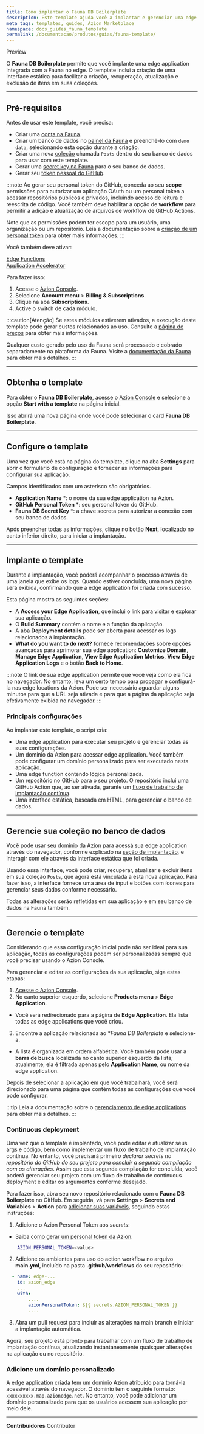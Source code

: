 ```yaml
---
title: Como implantar o Fauna DB Boilerplate
description: Este template ajuda você a implantar e gerenciar uma edge application integrada com a Fauna no edge.
meta_tags: templates, guides, Azion Marketplace
namespace: docs_guides_fauna_template
permalink: /documentacao/produtos/guias/fauna-template/
---
```


<Tag severity="primary" client:only="vue">
Preview
</Tag>

O **Fauna DB Boilerplate** permite que você implante uma edge application integrada com a Fauna no edge. O template inclui a criação de uma interface estática para facilitar a criação, recuperação, atualização e exclusão de itens em suas coleções.

---

## Pré-requisitos

Antes de usar este template, você precisa:

- Criar uma [conta na Fauna](https://dashboard.fauna.com/register).
- Criar um banco de dados no [painel da Fauna](https://docs.fauna.com/fauna/current/get_started/dashboard) e preenchê-lo com `demo data`, selecionando esta opção durante a criação.
- Criar uma nova [coleção](https://docs.fauna.com/fauna/current/cookbook/data_model/collections) chamada `Posts` dentro do seu banco de dados para usar com este template.
- Gerar uma [secret key na Fauna](https://docs.fauna.com/fauna/v4/security/keys?lang=shell) para o seu banco de dados.
- Gerar seu [token pessoal do GitHub](https://docs.github.com/en/authentication/keeping-your-account-and-data-secure/managing-your-personal-access-tokens#creating-a-personal-access-token-classic).

:::note
Ao gerar seu personal token do GitHub, conceda ao seu **scope** permissões para autorizar um aplicação OAuth ou um personal token a acessar repositórios públicos e privados, incluindo acesso de leitura e reescrita de código. Você também deve habilitar a opção de **workflow** para permitir a adição e atualização de arquivos de workflow de GitHub Actions.

Note que as permissões podem ter escopo para um usuário, uma organização ou um repositório. Leia a documentação sobre a [criação de um personal token](https://docs.github.com/en/authentication/keeping-your-account-and-data-secure/managing-your-personal-access-tokens#creating-a-personal-access-token-classic) para obter mais informações.
:::

Você também deve ativar:

 <Tag severity="info" client:only="vue">[Edge Functions](/pt-br/documentacao/produtos/build/edge-application/edge-functions/)</Tag>
<br />
 <Tag severity="info" client:only="vue">[Application Accelerator](/pt-br/documentacao/produtos/build/edge-application/application-accelerator/)</Tag>

Para fazer isso:

1. Acesse o [Azion Console](/en/documentation/products/guides/how-to-access-rtm/).
2. Selecione **Account menu** > **Billing & Subscriptions**.
3. Clique na aba **Subscriptions**.
4. Active o switch de cada módulo.

:::caution[Atenção]
Se estes módulos estiverem ativados, a execução deste template pode gerar custos relacionados ao uso. Consulte a [página de preços](/pt-br/documentacao/produtos/precos/) para obter mais informações.

Qualquer custo gerado pelo uso da Fauna será processado e cobrado separadamente na plataforma da Fauna. Visite a [documentação da Fauna](https://docs.fauna.com/fauna/current/plan_billing/) para obter mais detalhes.
:::

---

## Obtenha o template

Para obter o **Fauna DB Boilerplate**, acesse o [Azion Console](/pt-br/documentacao/produtos/guias/como-acessar-o-rtm/) e selecione a opção **Start with a template** na página inicial.

Isso abrirá uma nova página onde você pode selecionar o card **Fauna DB Boilerplate**.

---

## Configure o template

Uma vez que você está na página do template, clique na aba **Settings** para abrir o formulário de configuração e fornecer as informações para configurar sua aplicação.

Campos identificados com um asterisco são obrigatórios.

- **Application Name** *: o nome da sua edge application na Azion.
- **GitHub Personal Token** *: seu personal token do GitHub.
- **Fauna DB Secret Key** *: a chave secreta para autorizar a conexão com seu banco de dados.

Após preencher todas as informações, clique no botão **Next**, localizado no canto inferior direito, para iniciar a implantação.

---

## Implante o template

Durante a implantação, você poderá acompanhar o processo através de uma janela que exibe os logs. Quando estiver concluída, uma nova página será exibida, confirmando que a edge application foi criada com sucesso.

Esta página mostra as seguintes seções:

- A **Access your Edge Application**, que inclui o link para visitar e explorar sua aplicação.
- O **Build Summary** contém o nome e a função da aplicação.
- A aba **Deployment details** pode ser aberta para acessar os logs relacionados à implantação.
- **What do you want to do next?** fornece recomendações sobre opções avançadas para aprimorar sua edge application: **Customize Domain**, **Manage Edge Application**, **View Edge Application Metrics**, **View Edge Application Logs** e o botão **Back to Home**.

:::note
O link de sua edge application permite que você veja como ela fica no navegador. No entanto, leva um certo tempo para propagar e configurá-la nas edge locations da Azion. Pode ser necessário aguardar alguns minutos para que a URL seja ativada e para que a página da aplicação seja efetivamente exibida no navegador.
:::

### Principais configurações

Ao implantar este template, o script cria:

- Uma edge application para executar seu projeto e gerenciar todas as suas configurações.
- Um domínio da Azion para acessar edge application. Você também pode configurar um domínio personalizado para ser executado nesta aplicação.
- Uma edge function contendo lógica personalizada.
- Um repositório no GitHub para o seu projeto. O repositório inclui uma GitHub Action que, ao ser ativada, garante um [fluxo de trabalho de implantação contínua](#continuous-deployment).
- Uma interface estática, baseada em HTML, para gerenciar o banco de dados.

---

## Gerencie sua coleção no banco de dados

Você pode usar seu domínio da Azion para acessá sua edge application através do navegador, conforme explicado na [seção de implantação](#implante-o-template), e interagir com ele através da interface estática que foi criada.

Usando essa interface, você pode criar, recuperar, atualizar e excluir itens em sua coleção `Posts`, que agora está vinculada a esta nova aplicação. Para fazer isso, a interface fornece uma área de input e botões com ícones para gerenciar seus dados conforme necessário.

Todas as alterações serão refletidas em sua aplicação e em seu banco de dados na Fauna também.

---

## Gerencie o template

Considerando que essa configuração inicial pode não ser ideal para sua aplicação, todas as configurações podem ser personalizadas sempre que você precisar usando o Azion Console.

Para gerenciar e editar as configurações da sua aplicação, siga estas etapas:

1. [Acesse o Azion Console](https://console.azion.com/).
2. No canto superior esquerdo, selecione **Products menu** > **Edge Application**.
- Você será redirecionado para a página de **Edge Application**. Ela lista todas as edge applications que você criou.
3. Encontre a aplicação relacionada ao **Fauna DB Boilerplate* e selecione-a.
- A lista é organizada em ordem alfabética. Você também pode usar a **barra de busca** localizada no canto superior esquerdo da lista; atualmente, ela é filtrada apenas pelo **Application Name**, ou nome da edge application.

Depois de selecionar a aplicação em que você trabalhará, você será direcionado para uma página que contém todas as configurações que você pode configurar.

:::tip
Leia a documentação sobre o [gerenciamento de edge applications](/pt-br/documentacao/produtos/build/edge-application/primeiros-passos/) para obter mais detalhes.
:::

### Continuous deployment

Uma vez que o template é implantado, você pode editar e atualizar seus args e código, bem como implementar um fluxo de trabalho de implantação contínua. No entanto, você precisará primeiro *declarar secrets no repositório do GitHub do seu projeto para concluir a segunda compilação com as alterações*. Assim que esta segunda compilação for concluída, você poderá gerenciar seu projeto com um fluxo de trabalho de continuous deployment e editar os argumentos conforme desejado.

Para fazer isso, abra seu novo repositório relacionado com o **Fauna DB Boilerplate** no GitHub. Em seguida, vá para **Settings** > **Secrets and Variables** > **Action** para [adicionar suas variáveis](https://docs.github.com/en/actions/security-guides/encrypted-secrets), seguindo estas instruções:

1. Adicione o Azion Personal Token aos *secrets*:
- Saiba [como gerar um personal token da Azion](/pt-br/documentacao/produtos/guias/personal-tokens/).

```bash
    AZION_PERSONAL_TOKEN=<value>
```

2. Adicione os ambientes para uso do action workflow no arquivo **main.yml**, incluído na pasta **.github/workflows** do seu repositório:

```yml title=".github/workflows/main.yml"
  - name: edge-...
    id: azion_edge
    ...
    with:
        ....
        azionPersonalToken: ${{ secrets.AZION_PERSONAL_TOKEN }}
        ....

```

3. Abra um pull request para incluir as alterações na main branch e iniciar a implantação automática.

Agora, seu projeto está pronto para trabalhar com um fluxo de trabalho de implantação contínua, atualizando instantaneamente quaisquer alterações na aplicação ou no repositório.

### Adicione um domínio personalizado

A edge application criada tem um domínio Azion atribuído para torná-la acessível através do navegador. O domínio tem o seguinte formato: `xxxxxxxxxx.map.azionedge.net`. No entanto, você pode adicionar um domínio personalizado para que os usuários acessem sua aplicação por meio dele.


<LinkButton outlined link="/pt-br/documentacao/produtos/build/edge-application/domains/" label="saiba mais sobre domínios" variant="secondary" /> 

---


**Contribuidores** <ContributorList>Contributor</ContributorList>
